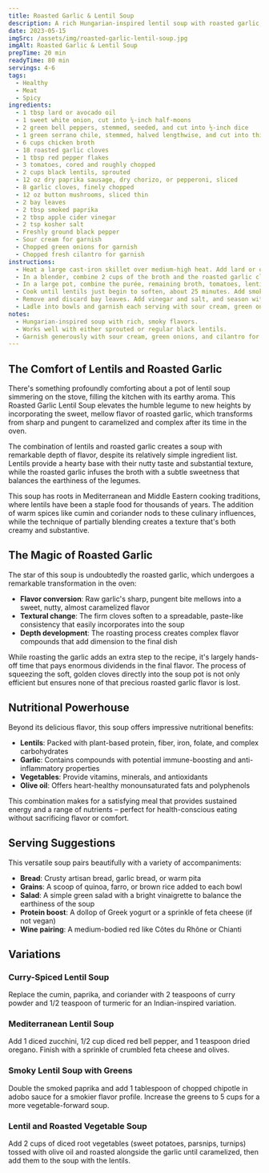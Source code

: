 ```yaml
---
title: Roasted Garlic & Lentil Soup
description: A rich Hungarian-inspired lentil soup with roasted garlic, smoky paprika, and tender lentils. This hearty soup works well with either sprouted or regular lentils.
date: 2023-05-15
imgSrc: /assets/img/roasted-garlic-lentil-soup.jpg
imgAlt: Roasted Garlic & Lentil Soup
prepTime: 20 min
readyTime: 80 min
servings: 4-6
tags:
  - Healthy
  - Meat
  - Spicy
ingredients:
  - 1 tbsp lard or avocado oil
  - 1 sweet white onion, cut into ¼-inch half-moons
  - 2 green bell peppers, stemmed, seeded, and cut into ½-inch dice
  - 1 green serrano chile, stemmed, halved lengthwise, and cut into thin half-moons
  - 6 cups chicken broth
  - 18 roasted garlic cloves
  - 1 tbsp red pepper flakes
  - 3 tomatoes, cored and roughly chopped
  - 2 cups black lentils, sprouted
  - 12 oz dry paprika sausage, dry chorizo, or pepperoni, sliced
  - 8 garlic cloves, finely chopped
  - 12 oz button mushrooms, sliced thin
  - 2 bay leaves
  - 2 tbsp smoked paprika
  - 2 tbsp apple cider vinegar
  - 2 tsp kosher salt
  - Freshly ground black pepper
  - Sour cream for garnish
  - Chopped green onions for garnish
  - Chopped fresh cilantro for garnish
instructions:
  - Heat a large cast-iron skillet over medium-high heat. Add lard or oil, then add onion, bell peppers, and serrano chile. Cook, stirring occasionally, until vegetables are well charred but not blackened, about 15 minutes. Remove from heat and let cool.
  - In a blender, combine 2 cups of the broth and the roasted garlic cloves. Purée until smooth.
  - In a large pot, combine the purée, remaining broth, tomatoes, lentils, sausage, chopped garlic, mushrooms, and bay leaves. Bring to a simmer over medium-low heat.
  - Cook until lentils just begin to soften, about 25 minutes. Add smoked paprika and charred vegetables and simmer gently until lentils begin to fall apart and thicken the soup, about 20 minutes longer.
  - Remove and discard bay leaves. Add vinegar and salt, and season with pepper.
  - Ladle into bowls and garnish each serving with sour cream, green onions, and cilantro.
notes:
  - Hungarian-inspired soup with rich, smoky flavors.
  - Works well with either sprouted or regular black lentils.
  - Garnish generously with sour cream, green onions, and cilantro for best flavor.
---
```


## The Comfort of Lentils and Roasted Garlic

There's something profoundly comforting about a pot of lentil soup simmering on the stove, filling the kitchen with its earthy aroma. This Roasted Garlic Lentil Soup elevates the humble legume to new heights by incorporating the sweet, mellow flavor of roasted garlic, which transforms from sharp and pungent to caramelized and complex after its time in the oven.

The combination of lentils and roasted garlic creates a soup with remarkable depth of flavor, despite its relatively simple ingredient list. Lentils provide a hearty base with their nutty taste and substantial texture, while the roasted garlic infuses the broth with a subtle sweetness that balances the earthiness of the legumes.

This soup has roots in Mediterranean and Middle Eastern cooking traditions, where lentils have been a staple food for thousands of years. The addition of warm spices like cumin and coriander nods to these culinary influences, while the technique of partially blending creates a texture that's both creamy and substantive.

## The Magic of Roasted Garlic

The star of this soup is undoubtedly the roasted garlic, which undergoes a remarkable transformation in the oven:

- **Flavor conversion**: Raw garlic's sharp, pungent bite mellows into a sweet, nutty, almost caramelized flavor
- **Textural change**: The firm cloves soften to a spreadable, paste-like consistency that easily incorporates into the soup
- **Depth development**: The roasting process creates complex flavor compounds that add dimension to the final dish

While roasting the garlic adds an extra step to the recipe, it's largely hands-off time that pays enormous dividends in the final flavor. The process of squeezing the soft, golden cloves directly into the soup pot is not only efficient but ensures none of that precious roasted garlic flavor is lost.

## Nutritional Powerhouse

Beyond its delicious flavor, this soup offers impressive nutritional benefits:

- **Lentils**: Packed with plant-based protein, fiber, iron, folate, and complex carbohydrates
- **Garlic**: Contains compounds with potential immune-boosting and anti-inflammatory properties
- **Vegetables**: Provide vitamins, minerals, and antioxidants
- **Olive oil**: Offers heart-healthy monounsaturated fats and polyphenols

This combination makes for a satisfying meal that provides sustained energy and a range of nutrients – perfect for health-conscious eating without sacrificing flavor or comfort.

## Serving Suggestions

This versatile soup pairs beautifully with a variety of accompaniments:

- **Bread**: Crusty artisan bread, garlic bread, or warm pita
- **Grains**: A scoop of quinoa, farro, or brown rice added to each bowl
- **Salad**: A simple green salad with a bright vinaigrette to balance the earthiness of the soup
- **Protein boost**: A dollop of Greek yogurt or a sprinkle of feta cheese (if not vegan)
- **Wine pairing**: A medium-bodied red like Côtes du Rhône or Chianti

## Variations

### Curry-Spiced Lentil Soup
Replace the cumin, paprika, and coriander with 2 teaspoons of curry powder and 1/2 teaspoon of turmeric for an Indian-inspired variation.

### Mediterranean Lentil Soup
Add 1 diced zucchini, 1/2 cup diced red bell pepper, and 1 teaspoon dried oregano. Finish with a sprinkle of crumbled feta cheese and olives.

### Smoky Lentil Soup with Greens
Double the smoked paprika and add 1 tablespoon of chopped chipotle in adobo sauce for a smokier flavor profile. Increase the greens to 5 cups for a more vegetable-forward soup.

### Lentil and Roasted Vegetable Soup
Add 2 cups of diced root vegetables (sweet potatoes, parsnips, turnips) tossed with olive oil and roasted alongside the garlic until caramelized, then add them to the soup with the lentils.